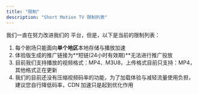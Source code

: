 ```yaml
---
title: "限制"
description: "Short Motion TV 限制列表"
---
```


我们一直在努力改进我们的 平台，但是，以下是当前的限制列表：

1. 每个剧场只能面向**单个地区**本地存储与播放加速
2. 体验版生成的推广链接为**短链(24小时有效期)**无法进行推广投放
3. 目前我们支持播放的视频格式：MP4、M3U8，上传格式目前只支持：MP4，其他格式正在更新
4. 我们的目前还没有压缩视频码率的功能，为了加载体验与减轻流量使用负担，建议您自行降低码率，CDN 加速只是起到优化作用